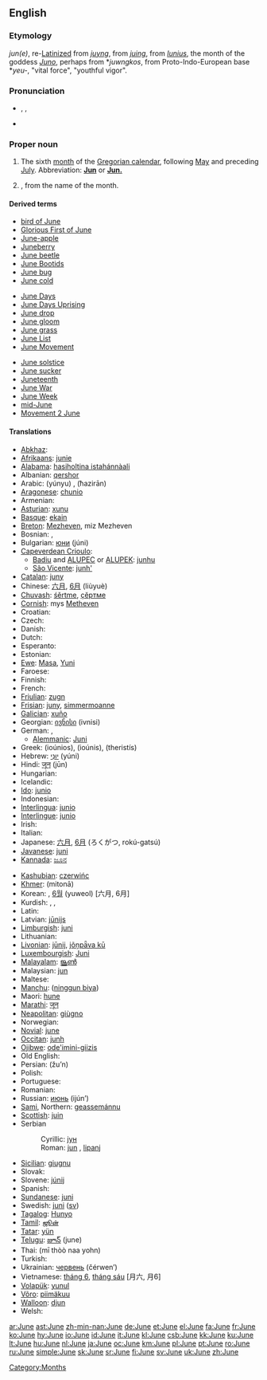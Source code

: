 {{see|june}}
==English==

===Etymology===
{{ME.}} ''jun(e)'', re-[[Latinize]]d from {{ME.}} ''[[juyng]]'', from {{OF.}} ''[[juing]]'', from {{L.}} ''[[Iunius]]'', the month of the goddess ''[[Juno]]'', perhaps from {{PIE.}} *''juwngkos'', from Proto-Indo-European base *''yeu-'', "vital force", "youthful vigor".

===Pronunciation===
*{{enPR|jo͞on}}, {{IPA|/dʒuːn/}}, {{SAMPA|/dZu:n/}}
*{{audio|en-us-June.ogg|Audio (US)}}
*:{{rhymes|uːn}}

===Proper noun===
{{en-proper noun|s|-}}

# The sixth [[month]] of the [[Gregorian calendar]], following [[May]] and preceding [[July]]. Abbreviation: '''[[Jun]]''' or '''[[Jun.]]'''
# {{given name|female}}, from the name of the month.

====Derived terms====
{{top3}}
*[[bird of June]]
*[[Glorious First of June]]
*[[June-apple]]
*[[Juneberry]]
*[[June beetle]]
*[[June Bootids]]
*[[June bug]]
*[[June cold]]
{{mid3}}
*[[June Days]]
*[[June Days Uprising]]
*[[June drop]]
*[[June gloom]]
*[[June grass]]
*[[June List]]
*[[June Movement]]
{{mid3}}
*[[June solstice]]
*[[June sucker]]
*[[Juneteenth]]
*[[June War]]
*[[June Week]]
*[[mid-June]]
*[[w:Movement 2 June|Movement 2 June]]
{{bottom}}

====Translations====
{{trans-top|sixth month of the Gregorian calendar}}
* [[Abkhaz]]: {{Cyrl|[[рашәара]]}} {{IPAchar|(rašwara)}}
* [[Afrikaans]]: [[junie]]
* [[Alabama]]: [[hasiholtina istahánnàali]]
* Albanian: [[qershor]]
* Arabic: {{Arab|[[يونيو|يُونْيُو]]}} (yúnyu) {{m}}, {{Arab|[[حزيران|حَزيرانٌ]]}} (ħazirān) {{m}}
* [[Aragonese]]: [[chunio]]
* Armenian: {{t+|hy|հունիս|sc=Hayeren|xs=Armenian}}
* [[Asturian]]: [[xunu]]
* [[Basque]]: [[ekain]]
* [[Breton]]: [[Mezheven]], miz Mezheven
* Bosnian: {{t-|bs|juni|m}}, {{t-|bs|jun|m}}
* Bulgarian: [[юни]] (júni) {{m}}
* [[Capeverdean Crioulo]]:
** [[Badiu]] and [[ALUPEC]] or [[ALUPEK]]: [[junhu]]
** [[São Vicente]]: [[junh']]
* [[Catalan]]: [[juny]] {{m}}
* Chinese: [[六月]], [[6月]] (liùyuè)
* [[Chuvash]]: [[śěrtme]], [[çĕртме]]
* [[Cornish]]: mys [[Metheven]]
* Croatian: {{t-|hr|lipanj}}
* Czech: {{t-|cs|červen|m}}
* Danish: {{t+|da|juni}}
* Dutch: {{t+|nl|juni}}
* Esperanto: {{t-|eo|junio|xs=Esperanto}}
* Estonian: {{t+|et|juuni}}
* [[Ewe]]: [[Masa]], [[Yuni]]
* Faroese: {{t-|fo|juni|xs=Faroese}}
* Finnish: {{t+|fi|kesäkuu}}
* French: {{t+|fr|juin|m}}
* [[Friulian]]: [[zugn]] {{m}}
* [[Frisian]]: [[juny]], [[simmermoanne]]
* [[Galician]]: [[xuño]] {{m}}
* Georgian: [[ივნისი]] (ivnisi)
* German: {{t+|de|Juni|m}}, {{t-|de|Brachet|m}}
** [[Alemmanic]]: [[Juni]] {{m}}
* Greek: {{t|el|Ιούνιος|m|sc=Grek}} (ioúnios),  {{t|el|Ιούνης|m|sc=Grek}} (ioúnis), {{t|el|Θεριστής|m|sc=Grek}} (theristís)
* Hebrew: [[יוני|יוּנִי]] (yúni)
* Hindi: [[जून]] (jūn)
* Hungarian: {{t+|hu|június}}
* Icelandic: {{t+|is|júní}}
* [[Ido]]: [[junio]]
* Indonesian: {{t-|id|juni|xs=Indonesian}}
* [[Interlingua]]: [[junio]]
* [[Interlingue]]: [[junio]]
* Irish: {{t+|ga|Meitheamh|xs=Irish}}
* Italian: {{t+|it|giugno|m}}
* Japanese: [[六月]], [[6月]] (ろくがつ, rokú-gatsú)
* [[Javanese]]: [[juni]]
* [[Kannada]]: [[ಜೂನ]]
{{trans-mid}}
* [[Kashubian]]: [[czerwińc]]
* [[Khmer]]: {{KMchar|[[មិថុនា]]}} (mitonā)
* Korean: {{t+|ko|유월|tr=yuwol|sc=KOchar}}, [[6월]] (yuweol) [六月, 6月]
* Kurdish: {{t+|ku|pûşber|f}}, {{t+|ku|hezîran|f}}, {{t+|ku|xezîran|f}}
* Latin: {{t+|la|Iunius|m}}
* Latvian: [[jūnijs]]
* [[Limburgish]]: [[juni]]
* Lithuanian: {{t+|lt|birželis|m|xs=Lithuanian}}
* [[Livonian]]: [[jūnij]], [[jõņpǟva kū]]
* [[Luxembourgish]]: [[Juni]]
* [[Malayalam]]: [[ജൂണ്‍]]
* Malaysian: [[jun]]
* Maltese: {{t-|mt|Ġunju|xs=Maltese}}
* [[Manchu]]: ([[ninggun biya]])
* Maori: [[hune]]
* [[Marathi]]: [[जून]]
* [[Neapolitan]]: [[giùgno]]
* Norwegian: {{t+|no|juni}}
* [[Novial]]: [[june]]
* [[Occitan]]: [[junh]] {{m}}
* [[Ojibwe]]: [[ode'imini-giizis]]
* Old English: {{t-|ang|se ærra liþa|m|alt=se ǣrra līþa|xs=Old English}}
* Persian: {{FAchar|[[ژوئن]]}} (žu’n)
* Polish: {{t+|pl|czerwiec|m}}
* Portuguese: {{t+|pt|junho|m}}
* Romanian: {{t+|ro|iunie}}
* Russian: [[июнь]] (ijún’) {{m}}
* [[Sami]], Northern: [[geassemánnu]]
* [[Scottish]]: [[juin]]
* Serbian
*: Cyrillic: [[јун#Serbian|јун]] {{m}}
*: Roman:  [[jun#Serbian|jun]] {{m}}, [[lipanj]]
* [[Sicilian]]: [[giugnu]] {{m}}
* Slovak: {{t+|sk|jún|m}}
* Slovene: [[júnij]] {{m}}
* Spanish: {{t+|es|junio|m}}
* [[Sundanese]]: [[juni]]
* Swedish: [[juni]] ([[:sv:juni|sv]])
* [[Tagalog]]: [[Hunyo]]
* [[Tamil]]: [[ஜூன்]]
* [[Tatar]]: [[yün]]
* [[Telugu]]: [[జూన్]] (june)
* Thai: {{Thai|[[มิถุนายน]]}} (mī thòò naa yohn)
* Turkish: {{t+|tr|haziran}}
* Ukrainian: [[червень]] (čérwen’) {{m}}
* Vietnamese: [[tháng 6]], [[tháng sáu]] [月六, 月6]
* [[Volapük]]: [[yunul]]
* [[Võro]]: [[piimäkuu]]
* [[Walloon]]: [[djun]]
* Welsh: {{t-|cy|Mehefin|m|xs=Welsh}}
{{trans-bottom}}

[[Category:Months]]

[[ar:June]]
[[ast:June]]
[[zh-min-nan:June]]
[[de:June]]
[[et:June]]
[[el:June]]
[[fa:June]]
[[fr:June]]
[[ko:June]]
[[hy:June]]
[[io:June]]
[[id:June]]
[[it:June]]
[[kl:June]]
[[csb:June]]
[[kk:June]]
[[ku:June]]
[[lt:June]]
[[hu:June]]
[[nl:June]]
[[ja:June]]
[[oc:June]]
[[km:June]]
[[pl:June]]
[[pt:June]]
[[ro:June]]
[[ru:June]]
[[simple:June]]
[[sk:June]]
[[sr:June]]
[[fi:June]]
[[sv:June]]
[[uk:June]]
[[zh:June]]